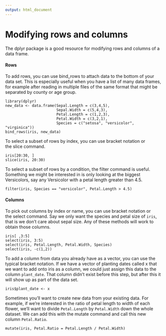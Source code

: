 ```yaml
---
output: html_document
---
```


# Modifying rows and columns

The dplyr package is a good resource for modifying rows and columns of a data frame.

#### Rows

To add rows, you can use bind_rows to attach data to the bottom of your data set. This is especially useful when you have a list of many data frames, for example after reading in multiple files of the same format that might be separated by county or age group.

```
library(dplyr)
new_data <- data.frame(Sepal.Length = c(3,4,5),
                       Sepal.Width = c(5,4,3),
                       Petal.Length = c(1,2,3),
                       Petal.Width = c(3,2,1),
                       Species = c("setosa", "versicolor", "virginica"))
bind_rows(iris, new_data)
```

To select a subset of rows by index, you can use bracket notation or the slice command.

```
iris[20:30, ]
slice(iris, 20:30)
```

To select a subset of rows by a condition, the filter command is useful. Something we might be interested in is only looking at the biggest Versicolors, say any Versicolor with a petal length greater than 4.5.

```
filter(iris, Species == "versicolor", Petal.Length > 4.5)
```

#### Columns

To pick out columns by index or name, you can use bracket notation or the select command. Say we only want the species and petal size of `iris`, that is we don’t care about sepal size. Any of these methods will work to obtain those columns.

```
iris[ ,3:5]
select(iris, 3:5)
select(iris, Petal.Length, Petal.Width, Species)
select(iris, -c(1,2))
```

To add a column from data you already have as a vector, you can use the typical bracket notation. If we have a vector of planting dates called x that we want to add onto iris as a column, we could just assign this data to the column `plant_date`. That column didn’t exist before this step, but after this it will show up as part of the data set.

```
iris$plant_date <- x
```

Sometimes you’ll want to create new data from your existing data. For example, if we’re interested in the ratio of petal length to width of each flower, we’ll want to divide `Petal.Length` by `Petal.Width` down the whole dataset. We can add this with the mutate command and call this new column `Petal.Ratio`.

```
mutate(iris, Petal.Ratio = Petal.Length / Petal.Width)
```
